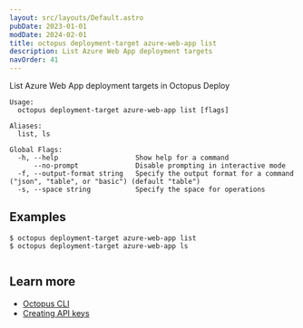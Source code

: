 ```yaml
---
layout: src/layouts/Default.astro
pubDate: 2023-01-01
modDate: 2024-02-01
title: octopus deployment-target azure-web-app list
description: List Azure Web App deployment targets
navOrder: 41
---
```


List Azure Web App deployment targets in Octopus Deploy

```
Usage:
  octopus deployment-target azure-web-app list [flags]

Aliases:
  list, ls

Global Flags:
  -h, --help                   Show help for a command
      --no-prompt              Disable prompting in interactive mode
  -f, --output-format string   Specify the output format for a command ("json", "table", or "basic") (default "table")
  -s, --space string           Specify the space for operations

```

## Examples

<SamplesInstance />

```
$ octopus deployment-target azure-web-app list
$ octopus deployment-target azure-web-app ls


```

## Learn more

- [Octopus CLI](/docs/octopus-rest-api/cli)
- [Creating API keys](/docs/octopus-rest-api/how-to-create-an-api-key)